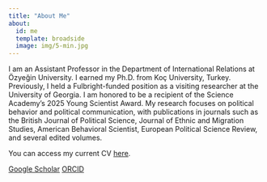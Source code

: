 ```yaml
---
title: "About Me"
about:
  id: me
  template: broadside
  image: img/5-min.jpg
---
```


:::{#me}


I am an Assistant Professor in the Department of International Relations at Özyeğin University. I earned my Ph.D. from Koç University, Turkey. Previously, I held a Fulbright-funded position as a visiting researcher at the University of Georgia. I am honored to be a recipient of the Science Academy's 2025 Young Scientist Award. My research focuses on political behavior and political communication, with publications in journals such as the British Journal of Political Science, Journal of Ethnic and Migration Studies, American Behavioral Scientist, European Political Science Review, and several edited volumes. 

You can access my current CV [here](https://www.dropbox.com/scl/fi/ynvbcg98ptj7vmepuqth9/Ezgi_Elci_CV.pdf?rlkey=m0c6r2kbxcmlvt18z7df2aogu&dl=0){target="_blank"}.

[Google Scholar](https://scholar.google.com/citations?user=-SX9HDgAAAAJ&hl=en&oi=ao){target="_blank"} [ORCID](https://orcid.org/0000-0003-3713-788X){target="_blank"}

:::